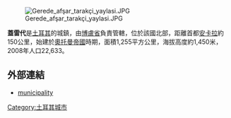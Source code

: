 [[Image:Gerede_afşar_tarakçi_yaylasi.JPG|right]]

'''蓋雷代'''是[[土耳其|土耳其]]的城鎮，由[[博盧省|博盧省]]負責管轄，位於該國北部，距離首都[[安卡拉|安卡拉]]約150公里，始建於[[奧托曼帝國|奧托曼帝國]]時期，面積1,255平方公里，海拔高度約1,450米，2008年人口22,633。

==外部連結==
* [https://web.archive.org/web/20070928215725/http://www.gerede-bld.gov.tr/ municipality]

{{coord|40|48|02|N|32|11|55|E|display=title|region:TR_type:city(25000)_source:dewiki}}

{{Turkey-geo-stub}}
[[Category:土耳其城市|Category:土耳其城市]]